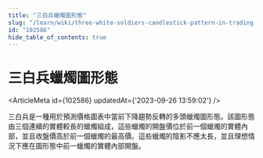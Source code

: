 ```yaml
---
title: "三白兵蠟燭圖形態"
slug: "/learn/wiki/three-white-soldiers-candlestick-pattern-in-trading-explained-102586"
id: "102586"
hide_table_of_contents: true
---
```



# 三白兵蠟燭圖形態

<ArticleMeta id={102586} updatedAt={'2023-09-26 13:59:02'} />
<div className='border-solid border-b border-t-0 my-4 border-[var(--ifm-color-gray-300)]' />

三白兵是一種用於預測價格圖表中當前下降趨勢反轉的多頭蠟燭圖形態。該圖形態由三個連續的實體較長的蠟燭組成，這些蠟燭的開盤價位於前一個蠟燭的實體內部，並且收盤價高於前一個蠟燭的最高價。這些蠟燭的陰影不應太長，並且理想情況下應在圖形態中前一蠟燭的實體內部開盤。
